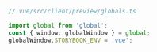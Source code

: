 ```ts
// vue/src/client/preview/globals.ts

import global from 'global';
const { window: globalWindow } = global;
globalWindow.STORYBOOK_ENV = 'vue';
```
